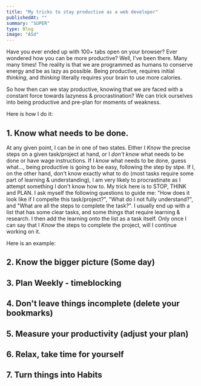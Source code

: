 ```yaml
---
title: "My tricks to stay productive as a web developer"
publishedAt: ""
summary: "SUPER"
type: Blog
image: "ASd"
---
```


Have you ever ended up with 100+ tabs open on your browser? Ever wondered how you can be
more productive? Well, I've been there. Many many times!
The reality is that we are programmed as humans to conserve energy and be as lazy as
possible. Being productive, requires initial _thinking_, and _thinking_ literally requires
your brain to use more calories.

So how then can we stay productive, knowing that we are faced with a constant force
towards lazyness & procrastination?
We can trick ourselves into being productive and pre-plan for moments of weakness.

Here is how I do it:

## 1. Know what needs to be done.

At any given point, I can be in one of two states. Either I _Know_ the precise steps
on a given task/project at hand, or I _don't know_ what needs to be done or have wage
instructions. If I _know_ what needs to be done, guess what..., being productive is going
to be easy, following the step by stpe. If I, on the other hand, don't know exactly what
to do (most tasks require some part of learning & understanding), I am very likely to
procrastinate as I attempt something I don't know how to. My trick here is to STOP, THINK
and PLAN. I ask myself the following questions to guide me: "How does it look like if I
compelte this task/project?", "What do I not fully understand?", and "What are all the
steps to complete the task?". I usually end up with a list that has some clear tasks, and
some things that require learning & research. I then add the learning onto the list as a
task itself. Only once I can say that I _Know_ the steps to complete the project, will I
continue working on it.

Here is an example:

## 2. Know the bigger picture (Some day)

## 3. Plan Weekly - timeblocking

## 4. Don't leave things incomplete (delete your bookmarks)

## 5. Measure your productivity (adjust your plan)

## 6. Relax, take time for yourself

## 7. Turn things into Habits

